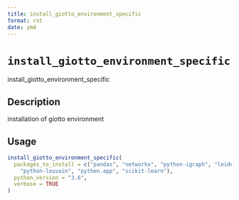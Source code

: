 ```yaml
--- 
title: install_giotto_environment_specific 
format: rst 
date: ymd 
--- 
```

# `install_giotto_environment_specific`

install_giotto_environment_specific


## Description

installation of giotto environment


## Usage

```r
install_giotto_environment_specific(
  packages_to_install = c("pandas", "networkx", "python-igraph", "leidenalg",
    "python-louvain", "python.app", "scikit-learn"),
  python_version = "3.6",
  verbose = TRUE
)
```


